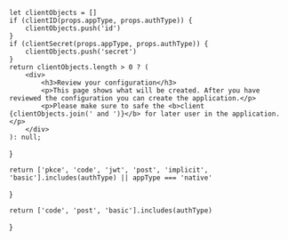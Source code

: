     let clientObjects = []
    if (clientID(props.appType, props.authType)) {
        clientObjects.push('id')
    }
    if (clientSecret(props.appType, props.authType)) {
        clientObjects.push('secret')
    }
    return clientObjects.length > 0 ? (
        <div>
            <h3>Review your configuration</h3>
            <p>This page shows what will be created. After you have reviewed the configuration you can create the application.</p>
            <p>Please make sure to safe the <b>client {clientObjects.join(' and ')}</b> for later user in the application.</p>
        </div>
    ): null;
}

    return ['pkce', 'code', 'jwt', 'post', 'implicit', 'basic'].includes(authType) || appType === 'native'
}

    return ['code', 'post', 'basic'].includes(authType)
}